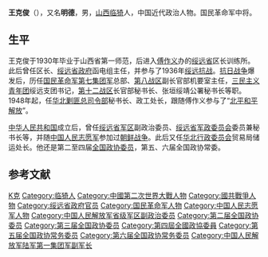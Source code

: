 {{Otheruses|other=名为王克俊的其他人物|王克俊}}

'''王克俊'''（{{bd|1908年||1985年|6月1日}}），又名'''明德'''，男，[[山西|山西]][[临猗|临猗]]人，中国近代政治人物。国民革命军中将。

== 生平 ==
王克俊于1930年毕业于山西省第一师范，后进入[[傅作义|傅作义]]办的[[綏遠省_(中華民國)|绥远省]]区长训练所。此后曾任区长、[[綏遠省政府|绥远省政府]]函电组主任，并参与了1936年[[绥远抗战|绥远抗战]]。[[中国抗日战争|抗日战争]]爆发后，历任[[国民革命军|国民革命军]][[国民革命军第七集团军|第七集团军]]总部、[[抗日战争第八战区|第八战区]]副长官部机要室主任，[[三民主义青年团|三民主义青年团]]绥远支团书记，[[抗日戰爭第十二戰區|第十二战区]]长官部秘书长、张垣绥靖公署秘书长等职。1948年起，任[[华北剿匪总司令部|华北剿匪总司令部]]秘书长、政工处长，跟随傅作义参与了“[[北平和平解放|北平和平解放]]”。

[[中华人民共和国|中华人民共和国]]成立后，曾任[[绥蒙军区|绥远省军区]]副政治委员、[[綏遠省人民政府|绥远省军政委员会]]委员兼秘书长等，并随[[中国人民志愿军|中国人民志愿军]]参加过[[朝鲜战争|朝鲜战争]]。此后又任[[华北行政委员会|华北行政委员会]]贸易局储运处长。他还是第二至四届[[中国人民政治协商会议全国委员会|全国政协委员]]，第五、六届全国政协常委{{r|zx}}{{r|zhang}}。

== 参考文献 ==
{{reflist|refs=
<ref name=zx>{{cite book|title= 《中国人民政协辞典》|editor=中国人民政协辞典编委会|publisher=中共中央党校出版社|year=1990}}</ref>
<ref name=zhang>{{cite book|title=《中华民国史大辞典》|editor=张宪文|publisher=江苏古籍出版社|year=2001}}</ref>
}}

{{Authority control}}
{{DEFAULTSORT:Wang王}}
[[Category:王姓|K克]]
[[Category:临猗人|Category:临猗人]]
[[Category:中國第二次世界大戰人物|Category:中國第二次世界大戰人物]]
[[Category:國共戰爭人物|Category:國共戰爭人物]]
[[Category:绥远省政府官员|Category:绥远省政府官员]]
[[Category:国民革命军人物|Category:国民革命军人物]]
[[Category:中国人民志愿军人物|Category:中国人民志愿军人物]]
[[Category:中国人民解放军省级军区副政治委员|Category:中国人民解放军省级军区副政治委员]]
[[Category:第二届全国政协委员|Category:第二届全国政协委员]]
[[Category:第三届全国政协委员|Category:第三届全国政协委员]]
[[Category:第四屆全國政協委員|Category:第四屆全國政協委員]]
[[Category:第五届全国政协常务委员|Category:第五届全国政协常务委员]]
[[Category:第六届全国政协常务委员|Category:第六届全国政协常务委员]]
[[Category:中国人民解放军陆军第一集团军副军长|Category:中国人民解放军陆军第一集团军副军长]]